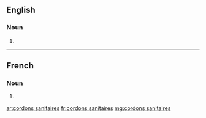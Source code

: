 ==English==

===Noun===
{{head|en|noun plural form}}

# {{plural of|cordon sanitaire|lang=en}}

----

==French==

===Noun===
{{head|fr|noun plural form}}

# {{plural of|cordon sanitaire|lang=fr}}

[[ar:cordons sanitaires]]
[[fr:cordons sanitaires]]
[[mg:cordons sanitaires]]